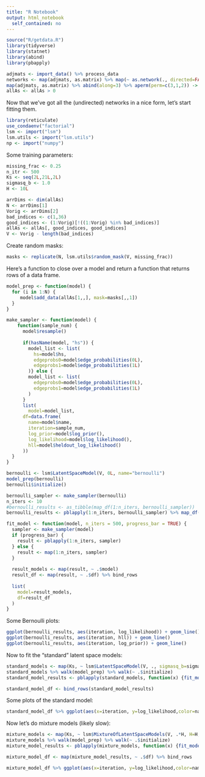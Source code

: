 ```yaml
---
title: "R Notebook"
output: html_notebook
  self_contained: no
---
```


```r
source("R/getdata.R")
library(tidyverse)
library(statnet)
library(abind)
library(pbapply)
```

```r
adjmats <- import_data() %>% process_data
networks <- map(adjmats, as.matrix) %>% map(~ as.network(., directed=FALSE))
map(adjmats, as.matrix) %>% abind(along=3) %>% aperm(perm=c(3,1,2)) -> allAs
allAs <- allAs > 0
```

Now that we've got all the (undirected) networks in a nice form, let's start fitting them.

```r
library(reticulate)
use_condaenv("factorial")
lsm <- import("lsm")
lsm.utils <- import("lsm.utils")
np <- import("numpy")
```

Some training parameters:
```r
missing_frac <- 0.25
n_itr <- 500
Ks <- seq(2L,21L,2L)
sigmasq_b <- 1.0
H <- 10L
```

```r
arrDims <- dim(allAs)
N <- arrDims[1]
Vorig <- arrDims[2]
bad_indices <- c(1,36)
good_indices <- (1:Vorig)[!((1:Vorig) %in% bad_indices)]
allAs <- allAs[, good_indices, good_indices]
V <- Vorig - length(bad_indices)
```

Create random masks:
```r
masks <- replicate(N, lsm.utils$random_mask(V, missing_frac))
```

Here's a function to close over a model and return a function that returns rows of a data frame.
```r
model_prep <- function(model) {
  for (i in 1:N) {
     model$add_data(allAs[1,,], mask=masks[,,1])
  }
}

make_sampler <- function(model) {
    function(sample_num) {
      model$resample()
      
      if(hasName(model, "hs")) {
        model_list <- list(
          hs=model$hs,
          edgeprobs0=model$edge_probabilities(0L),
          edgeprobs1=model$edge_probabilities(1L)
        )} else {
        model_list <- list(
          edgeprobs0=model$edge_probabilities(0L),
          edgeprobs1=model$edge_probabilities(1L)
        )
      }
      list(
        model=model_list,
      df=data.frame(
        name=model$name,
        iteration=sample_num,
        log_prior=model$log_prior(),
        log_likelihood=model$log_likelihood(),
        hll=model$heldout_log_likelihood()
      ))
  }
}

```

```r
bernoulli <- lsm$LatentSpaceModel(V, 0L, name="bernoulli")
model_prep(bernoulli)
bernoulli$initialize()
```

```r
bernoulli_sampler <- make_sampler(bernoulli)
n_iters <- 10
#bernoulli_results <- as_tibble(map_df(1:n_iters, bernoulli_sampler))
bernoulli_results <- pblapply(1:n_iters, bernoulli_sampler) %>% map_df(~ .$df) %>% as_tibble
```
```r
fit_model <- function(model, n_iters = 500, progress_bar = TRUE) {
  sampler <- make_sampler(model)
  if (progress_bar) {
    result <- pblapply(1:n_iters, sampler)
  } else {
    result <- map(1:n_iters, sampler)
  }
  
  result_models <- map(result, ~ .$model)
  result_df <- map(result, ~ .$df) %>% bind_rows
  
  list(
    model=result_models,
    df=result_df
  )
}
```

Some Bernoulli plots:

```r
ggplot(bernoulli_results, aes(iteration, log_likelihood)) + geom_line()
ggplot(bernoulli_results, aes(iteration, hll)) + geom_line()
ggplot(bernoulli_results, aes(iteration, log_prior)) + geom_line()
```

Now to fit the "standard" latent space models:

```r
standard_models <- map(Ks, ~ lsm$LatentSpaceModel(V, ., sigmasq_b=sigmasq_b, name=paste0("standard", .)))
standard_models %>% walk(model_prep) %>% walk(~ .$initialize)
standard_model_results <- pblapply(standard_models, function(x) {fit_model(x, n_iter=100, progress_bar=FALSE)}, cl=4)
```


```r
standard_model_df <- bind_rows(standard_model_results)

```

Some plots of the standard model:
```r
standard_model_df %>% ggplot(aes(x=iteration, y=log_likelihood,color=name)) + geom_line()
```

Now let's do mixture models (likely slow):

```r
mixture_models <- map(Ks, ~ lsm$MixtureOfLatentSpaceModels(V, .*H, H=H, sigmasq_b=sigmasq_b, name=paste0("mixture", .)))
mixture_models %>% walk(model_prep) %>% walk(~ .$initialize)
mixture_model_results <- pblapply(mixture_models, function(x) {fit_model(x, n_iter=3, progress_bar=FALSE)})
```

```r
mixture_model_df <- map(mixture_model_results, ~ .$df) %>% bind_rows
```

```r
mixture_model_df %>% ggplot(aes(x=iteration, y=log_likelihood,color=name)) + geom_line()
```
